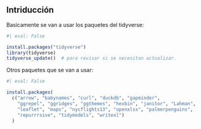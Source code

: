 ## Intriducción

Basicamente se van a usar los paquetes del tidyverse:


```r
#| eval: False

install.packages("tidyverse")
library(tidyverse)
tidyverse_update()  # para revisar si se necesitan actualizar.
```


Otros paquetes que se van a usar:

```r
#| eval: False

install.packages(
  c("arrow", "babynames", "curl", "duckdb", "gapminder", 
    "ggrepel", "ggridges", "ggthemes", "hexbin", "janitor", "Lahman", 
    "leaflet", "maps", "nycflights13", "openxlsx", "palmerpenguins", 
    "repurrrsive", "tidymodels", "writexl")
  )
```




  